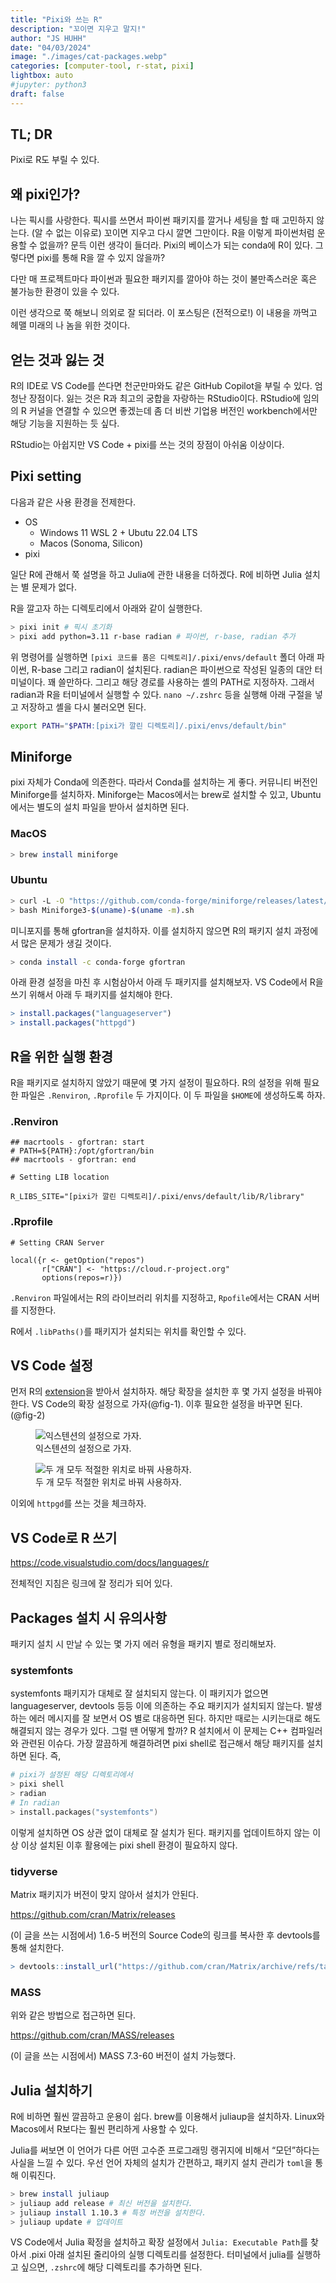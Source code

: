 ```yaml
---
title: "Pixi와 쓰는 R" 
description: "꼬이면 지우고 말지!"   
author: "JS HUHH"
date: "04/03/2024"
image: "./images/cat-packages.webp"
categories: [computer-tool, r-stat, pixi]
lightbox: auto
#jupyter: python3
draft: false
---
```


## TL; DR

Pixi로 R도 부릴 수 있다.  

## 왜 pixi인가? 

나는 픽시를 사랑한다. 픽시를 쓰면서 파이썬 패키지를 깔거나 세팅을 할 때 고민하지 않는다. (알 수 없는 이유로) 꼬이면 지우고 다시 깔면 그만이다. R을 이렇게 파이썬처럼 운용할 수 없을까? 문득 이런 생각이 들더라. Pixi의 베이스가 되는 conda에 R이 있다. 그렇다면 pixi를 통해 R을 깔 수 있지 않을까? 

:::{ .column-margin }
다만 매 프로젝트마다 파이썬과 필요한 패키지를 깔아야 하는 것이 불만족스러운 혹은 불가능한 환경이 있을 수 있다. 
:::

이런 생각으로 쭉 해보니 의외로 잘 되더라. 이 포스팅은 (전적으로!) 이 내용을 까먹고 헤맬 미래의 나 놈을 위한 것이다.

## 얻는 것과 잃는 것

R의 IDE로 VS Code를 쓴다면 천군만마와도 같은 GitHub Copilot을 부릴 수 있다. 엄청난 장점이다. 잃는 것은 R과 최고의 궁합을 자랑하는 RStudio이다. RStudio에 임의의 R 커널을 연결할 수 있으면 좋겠는데 좀 더 비싼 기업용 버전인 workbench에서만 해당 기능을 지원하는 듯 싶다. 

RStudio는 아쉽지만 VS Code + pixi를 쓰는 것의 장점이 아쉬움 이상이다.  

## Pixi setting 

다음과 같은 사용 환경을 전제한다. 

- OS
  - Windows 11 WSL 2 + Ubutu 22.04 LTS 
  - Macos (Sonoma, Silicon)
- pixi

일단 R에 관해서 쭉 설명을 하고 Julia에 관한 내용을 더하겠다. R에 비하면 Julia 설치는 별 문제가 없다. 

R을 깔고자 하는 디렉토리에서 아래와 같이 실행한다. 

```zsh
> pixi init # 픽시 초기화 
> pixi add python=3.11 r-base radian # 파이썬, r-base, radian 추가 
```

위 명령어를 실행하면 `[pixi 코드를 품은 디렉토리]/.pixi/envs/default` 폴더 아래 파이썬, R-base 그리고 radian이 설치된다. radian은 파이썬으로 작성된 일종의 대안 터미널이다. 꽤 쓸만하다. 그리고 해당 경로를 사용하는 셸의 PATH로 지정하자. 그래서 radian과 R을 터미널에서 실행할 수 있다. `nano ~/.zshrc` 등을 실행해 아래 구절을 넣고 저장하고 셸을 다시 불러오면 된다. 

```zsh 
export PATH="$PATH:[pixi가 깔린 디렉토리]/.pixi/envs/default/bin"
```

## Miniforge 

pixi 자체가 Conda에 의존한다. 따라서 Conda를 설치하는 게 좋다. 커뮤니티 버전인 Miniforge를 설치하자. Miniforge는 Macos에서는 brew로 설치할 수 있고, Ubuntu에서는 별도의 설치 파일을 받아서 설치하면 된다.

::: {.panel-tabset}
### MacOS
```zsh 
> brew install miniforge
```
### Ubuntu
```zsh
> curl -L -O "https://github.com/conda-forge/miniforge/releases/latest/download/Miniforge3-$(uname)-$(uname -m).sh"
> bash Miniforge3-$(uname)-$(uname -m).sh
```
::: 

미니포지를 통해 gfortran을 설치하자. 이를 설치하지 않으면 R의 패키지 설치 과정에서 많은 문제가 생길 것이다. 

```zsh
> conda install -c conda-forge gfortran
```

아래 환경 설정을 마친 후 시험삼아서 아래 두 패키지를 설치해보자. VS Code에서 R을 쓰기 위해서 아래 두 패키지를 설치해야 한다. 

```R
> install.packages("languageserver")
> install.packages("httpgd")
```

## R을 위한 실행 환경 

R을 패키지로 설치하지 않았기 때문에 몇 가지 설정이 필요하다. R의 설정을 위해 필요한 파일은 `.Renviron`, `.Rprofile` 두 가지이다. 이 두 파일을 `$HOME`에 생성하도록 하자. 

::: {.panel-tabset}
### .Renviron
```text
## macrtools - gfortran: start
# PATH=${PATH}:/opt/gfortran/bin
## macrtools - gfortran: end

# Setting LIB location

R_LIBS_SITE="[pixi가 깔린 디렉토리]/.pixi/envs/default/lib/R/library"
```
### .Rprofile
```text
# Setting CRAN Server

local({r <- getOption("repos")
       r["CRAN"] <- "https://cloud.r-project.org"
       options(repos=r)})
```
:::

`.Renviron` 파일에서는 R의 라이브러리 위치를 지정하고, `Rpofile`에서는 CRAN 서버를 지정한다.

R에서 `.libPaths()`를 패키지가 설치되는 위치를 확인할 수 있다.

## VS Code 설정 

먼저 R의 [extension](https://marketplace.visualstudio.com/items?itemName=REditorSupport.r)을 받아서 설치하자. 해당 확장을 설치한 후 몇 가지 설정을 바꿔야 한다. VS Code의 확장 설정으로 가자(@fig-1). 이후 필요한 설정을 바꾸면 된다.(@fig-2)

:::{ layout="[1,1]" }
![익스텐션의 설정으로 가자.](./images/pixi-r-1-min.png){#fig-1}

![두 개 모두 적절한 위치로 바꿔 사용하자.](./images/pixi-r-2-min.png){#fig-2}
:::

이외에 `httpgd`를 쓰는 것을 체크하자. 

## VS Code로 R 쓰기  

<https://code.visualstudio.com/docs/languages/r>

전체적인 지침은 링크에 잘 정리가 되어 있다. 

## Packages 설치 시 유의사항 

패키지 설치 시 만날 수 있는 몇 가지 에러 유형을 패키지 별로 정리해보자. 

### systemfonts 

systemfonts 패키지가 대체로 잘 설치되지 않는다. 이 패키지가 없으면 languageserver, devtools 등등 이에 의존하는 주요 패키지가 설치되지 않는다. 발생하는 에러 메시지를 잘 보면서 OS 별로 대응하면 된다. 하지만 때로는 시키는대로 해도 해결되지 않는 경우가 있다. 그럴 땐 어떻게 할까? R 설치에서 이 문제는 C++ 컴파일러와 관련된 이슈다. 가장 깔끔하게 해결하려면 pixi shell로 접근해서 해당 패키지를 설치하면 된다. 즉, 

```zsh 
# pixi가 설정된 해당 디렉토리에서 
> pixi shell 
> radian 
# In radian 
> install.packages("systemfonts")
```

이렇게 설치하면 OS 상관 없이 대체로 잘 설치가 된다. 패키지를 업데이트하지 않는 이상 이상 설치된 이후 활용에는 pixi shell 환경이 필요하지 않다. 

### tidyverse

Matrix 패키지가 버전이 맞지 않아서 설치가 안된다. 

<https://github.com/cran/Matrix/releases>

(이 글을 쓰는 시점에서) 1.6-5 버전의 Source Code의 링크를 복사한 후 devtools를 통해 설치한다. 

```R
> devtools::install_url("https://github.com/cran/Matrix/archive/refs/tags/1.6-5.zip") 
```

### MASS 

위와 같은 방법으로 접근하면 된다. 

<https://github.com/cran/MASS/releases>

(이 글을 쓰는 시점에서) MASS 7.3-60 버전이 설치 가능했다.  

## Julia 설치하기 

R에 비하면 훨씬 깔끔하고 운용이 쉽다. brew를 이용해서 juliaup을 설치하자. Linux와 Macos에서 R보다는 훨씬 편리하게 사용할 수 있다. 

:::{.column-margin}
Julia를 써보면 이 언어가 다른 어떤 고수준 프로그래밍 랭귀지에 비해서 "모던"하다는 사실을 느낄 수 있다. 우선 언어 자체의 설치가 간편하고, 패키지 설치 관리가 `toml`을 통해 이뤄진다. 
:::

```zsh
> brew install juliaup
> juliaup add release # 최신 버전을 설치한다. 
> juliaup install 1.10.3 # 특정 버전을 설치한다.
> juliaup update # 업데이트 
```

VS Code에서 Julia 확정을 설치하고 확장 설정에서 `Julia: Executable Path`를 찾아서 .pixi 아래 설치된 줄리아의 실행 디렉토리를 설정한다. 터미널에서 julia를 실행하고 싶으면, `.zshrc`에 해당 디렉토리를 추가하면 된다.
